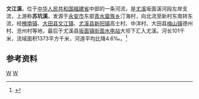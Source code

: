 '''文江溪'''，位于[[中华人民共和国|中华人民共和国]][[福建省|福建省]]中部的一条河流，是[[尤溪_(河流)|尤溪]]坂面溪河段左岸支流，上游称'''苏坑溪'''，发源于[[永安市|永安市]]东部[[青水畲族乡|青水畲族乡]]汀海村，向北流至新村东南转东流，经[[槐南镇|槐南镇]]、[[大田县|大田县]][[文江镇_(大田县)|文江镇]]、[[尤溪县|尤溪县]][[新阳镇_(尤溪县)|新阳镇]]高士村、中洋村、大田县[[梅山镇_(大田县)|梅山镇]]德州村、沧州村等地，最后于尤溪县[[坂面镇|坂面镇]][[街面水电站|街面水电站]]大坝下汇入尤溪。河长101千米，流域面积1373平方千米，河道平均比降4.6‰。<ref name="中国河湖大典">{{cite book zh |author=《[[中国河湖大典|中国河湖大典]]》编纂委员会 |title=《中国河湖大典·东南诸河、台湾卷》 |format=M |edition=1 |location=北京 |publisher=中国水利水电出版社 |date=2014年12月 |pages=96页 |id= ISBN 978-7-5170-2765-2}}</ref>

==参考资料==
{{reflist}}
{{China-river-stub}}

[[Category:福建河流|W]]
[[Category:闽江|W]]
